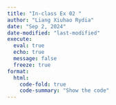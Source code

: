 ```yaml
---
title: "In-class Ex 02 "
author: "Liang Xiuhao Rydia"
date: "Sep 2, 2024"
date-modified: "last-modified"
execute:
  eval: true
  echo: true
  message: false
  freeze: true
format: 
  html:
    code-fold: true
    code-summary: "Show the code"
---
```

